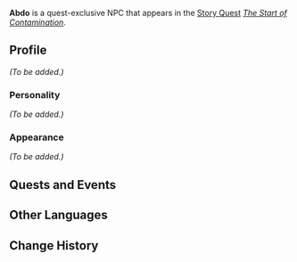 {{Meta
<!-- Remove this template after adding the missing info -->
|missing_NPC_profile  = yes
}}
{{Character Infobox
|type             = Quest NPC
|image            = NPC Abdo.png
|region           = Sumeru
|affiliation      = The Eremites

|ancestry         = <!-- Clan/family -->
|father           = 
|mother           = 
|spouse           = 
|sibling          = 
|child            = 
|childNote        = 
|relative         = 

|voiceEN          = 
|voiceCN          = 
|voiceJP          = 
}}
'''Abdo''' is a quest-exclusive NPC that appears in the [[Story Quest]] ''[[The Start of Contamination]]''.

==Profile==
<!-- Detailed story/lore information goes here.. -->
''(To be added.)''

===Personality===
''(To be added.)''

===Appearance===
<!-- Keep appearance section short and concise. Limit to 2 paragraphs with 3-4 sentences each. -->
''(To be added.)''

==Quests and Events==
{{Quests and Events}}
<!--
==Trivia==
* 
-->
==Other Languages==
{{Other Languages
|default_hidden = 1
|en      = Abdo
|zhs     = 阿布多
|zhs_rm  = Ābùduō
|zht     = 阿布多
|zht_rm  = Ābùduō
|ja      = アブド
|ja_rm   = Abudo
|ko      = //아브도//
|es      = Abdo
|fr      = Abdo
|ru      = Абдо
|th      = Abdo
|vi      = Abdo
|de      = Abdo
|id      = Abdo
|pt      = Abdo
|tr      = Abdo
|it      = Abdo
}}

==Change History==
{{Change History|3.0}}
<!--
==References==
{{Reflist}}
-->